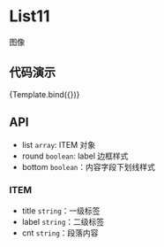 
<Meta title="MDX/List11" component={List11} />

<style>
  {`
    h2 {
      color: rgba(0, 0, 0, 0.88);
      font-weight: 500;
      font-family: Avenir,-apple-system,BlinkMacSystemFont,'Segoe UI',Roboto,'Helvetica Neue',Arial,'Noto Sans',sans-serif,'Apple Color Emoji','Segoe UI Emoji','Segoe UI Symbol','Noto Color Emoji',sans-serif;
      font-size: 24px;
      line-height: 32px;
    }
    ul, ol {
      list-style: none;
      padding: 0;
      margin: 0;
    }
    ul li {
      margin-left: 20px;
      padding-left: 4px;
      list-style-type: circle;
    }
  `}
</style>

# List11

图像

## 代码演示


<Canvas>
  <Story
    name="default"
    args={{
      list: [
        {
          title: "2019年06月04日",
          label: "商品情报",
          cnt: "加齢に伴い私たちの身体は、しみ・しわ・たるみの増加、視力・聴力の低下、筋力や抵抗力の減少など、さまざまな老化サインを見せ始めます。",
        },
        {
          title: "2020年06月04日",
          label: "商品情报",
          cnt: "加齢に伴い私たちの身体は、しみ・しわ・たるみの増加、視力・聴力の低下、筋力や抵抗力の減少など、さまざまな老化サインを見せ始めます。",
        },
        {
          title: "2021年06月04日",
          label: "商品情报",
          cnt: "加齢に伴い私たちの身体は、しみ・しわ・たるみの増加、視力・聴力の低下、筋力や抵抗力の減少など、さまざまな老化サインを見せ始めます。",
        },
      ],
      round: true,
      bottom: true,
    }}
  >
    {Template.bind({})}
  </Story>
</Canvas>

## API

- list `array`: ITEM 对象
- round `boolean`: label 边框样式
- bottom `boolean`：内容字段下划线样式

### ITEM

- title `string`：一级标签
- label `string`：二级标签
- cnt `string`：段落内容
